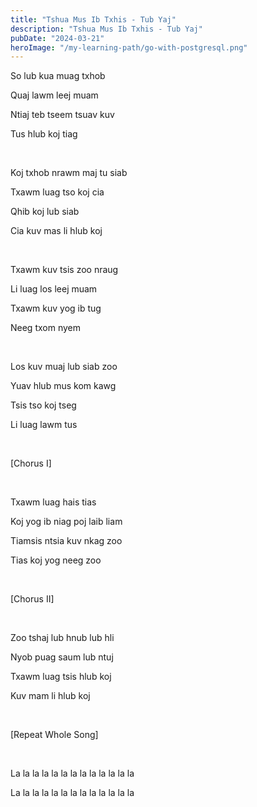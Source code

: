 ```yaml
---
title: "Tshua Mus Ib Txhis - Tub Yaj"
description: "Tshua Mus Ib Txhis - Tub Yaj"
pubDate: "2024-03-21"
heroImage: "/my-learning-path/go-with-postgresql.png"
---
```


So lub kua muag txhob

Quaj lawm leej muam

Ntiaj teb tseem tsuav kuv

Tus hlub koj tiag

<br />

Koj txhob nrawm maj tu siab

Txawm luag tso koj cia

Qhib koj lub siab

Cia kuv mas li hlub koj

<br />

Txawm kuv tsis zoo nraug

Li luag los leej muam

Txawm kuv yog ib tug

Neeg txom nyem

<br />

Los kuv muaj lub siab zoo

Yuav hlub mus kom kawg

Tsis tso koj tseg

Li luag lawm tus

<br />

[Chorus I]

<br />

Txawm luag hais tias

Koj yog ib niag poj laib liam

Tiamsis ntsia kuv nkag zoo

Tias koj yog neeg zoo

<br />

[Chorus II]

<br />

Zoo tshaj lub hnub lub hli

Nyob puag saum lub ntuj

Txawm luag tsis hlub koj

Kuv mam li hlub koj

<br />

[Repeat Whole Song]

<br />

La la la la la la la la la la la la la

La la la la la la la la la la la la la
